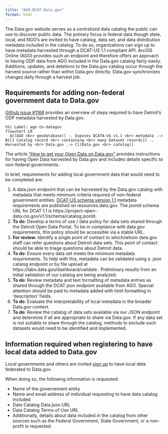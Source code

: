 ```yaml
---
title: "AGO-DCAT-Data.gov"
format: html
---
```



The Data.gov website serves as a centralized data catalog the public can use to discover public data. The primary focus is federal data though state, local, and NGO's are invited to have catalog, data set, and data distribution metadata included in the catalog. To do so, organizations can sign up to have metadata harvested through a DCAT-US 1.1 compliant API. ArcGIS Online (AGO) provides such an endpoint and therefore offers an approach to having ODP data from AGO included in the Data.gov catalog fairly easily. Additions, updates, and deletions to the Data.gov catalog occur through the harvest source rather than within Data.gov directly. Data.gov synchronizes changes daily through a harvest job.



## Requirements for adding non-federal government data to Data.gov

[Github issue #1168](https://github.com/CityOfDetroit/data-engineering/issues/1168) provides an overview of steps required to have Detroit's ODP metadata harvested by Data.gov.


```mermaid
%%| Label: ago-to-datagov 
flowchart LR
  A[(AGO <br> geodatabase)] -. Exposes DCATA-US v1.1 <br> metadata .-> B[[1 Catalog record <br> containing <br> many Dataset records]] -. Harvested by <br> Data.gov .-> C[(Data.gov <br> catalog)]
```




The article ["How to get your Open Data on Data.gov"](https://resources.data.gov/resources/data-gov-open-data-howto/) provides instructions for having Open Data harvested by Data.gov and includes details specific to non-federal governments. 

In brief, requirements for adding local government data that would need to be completed are:

1. A data.json endpoint that can be harvested by the Data.gov catalog with metadata that meets minimum criteria required of non-federal government entities.  [DCAT-US schema version 1.1](https://resources.data.gov/resources/dcat-us/) metadata requirements are published on resources.data.gov. The jsonld schema URL for DCAT 1.1 is https://project-open-data.cio.gov/v1.1/schema/catalog.jsonld.  
2. **To do**: Develop a terms of use / data policy for data sets shared through the Detroit Open Data Portal. To be in compliance with data.gov requirements, this policy should be accessible via a stable URL. 
3. **For review**: Identify a single point of contact to which/whom data.gov staff can refer questions about Detroit data sets. This point of contact should be able to triage questions about Detroit data.
4. **To do**: Ensure every data set meets the minimum metadata requirements. To help with this, metadata can be validated using a .json catalog endpoint or by file upload at https://labs.data.gov/dashboard/validate . Preliminary results from an initial validation of our catalog are being analyzed.
5. **To do**: Review metadata and text formatting of metadata entries as shared through the DCAT json endpoint available from AGO. Special attention should be paid to metadata added with html formatting in 'description' fields.
6. **To do**: Evaluate the interpretability of local metadata in the broader Data.gov context.
7. **To do**: Review the catalog of data sets available via our JSON endpoint and determine if all are appropriate to share via Data.gov. If any data set is not suitable to share through the catalog, methods to exclude such datasets would need to be identified and implemented.



## Information required when registering to have local data added to Data.gov

Local governments and others are invited [sign up](https://data.gov/local/add/) to have local data federated to Data.gov. 

When doing so, the following information is requested:

- Name of the governement entity
- Name and email address of individual requesting to have data catalog included
- Data Catalog Data.json URL
- Data Catalog Terms of Use URL
- Additionally, details about data included in the catalog from other sources such as the Federal Government, State Government, or a non-profit is requested.


